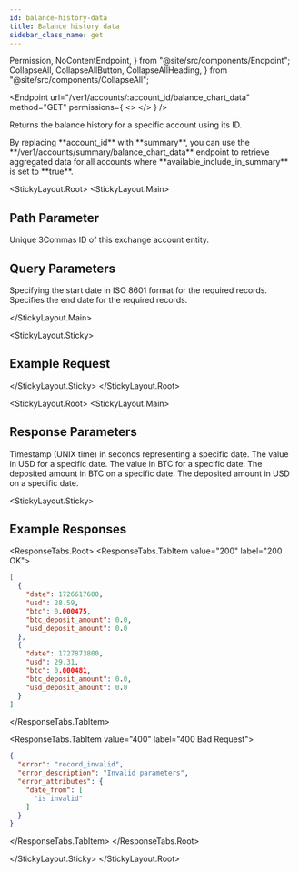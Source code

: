 ```yaml
---
id: balance-history-data
title: Balance history data
sidebar_class_name: get
---
```


  Permission,
  NoContentEndpoint,
} from "@site/src/components/Endpoint";
  CollapseAll,
  CollapseAllButton,
  CollapseAllHeading,
} from "@site/src/components/CollapseAll";

<Endpoint
  url="/ver1/accounts/:account_id/balance_chart_data"
  method="GET"
  permissions={
    <>
      <Permission title="Permission" description="ACCOUNTS_READ" />
      <Permission title="Security" description="SIGNED" />
    </>
  }
/>

Returns the balance history for a specific account using its ID.

<Informer variant="info">
  By replacing **account_id** with **summary**, you can use the
  **/ver1/accounts/summary/balance_chart_data** endpoint to retrieve aggregated
  data for all accounts where **available_include_in_summary** is set to
  **true**.
</Informer>

<Separator />

<StickyLayout.Root>
<StickyLayout.Main>

## Path Parameter

<ApiParam name="account_id" type="integer" id="account_id" required>
  Unique 3Commas ID of this exchange account entity.
</ApiParam>

## Query Parameters

<ApiParam name="date_from" type="string" id="date_from" required>
  Specifying the start date in ISO 8601 format for the required records.
</ApiParam>

<ApiParam name="date_to" type="integer" id="date_to">
  Specifies the end date for the required records.
</ApiParam>

</StickyLayout.Main>

<StickyLayout.Sticky>

## Example Request

<NoContentEndpoint
  method="GET"
  endpoint="/ver1/accounts/12345678/balance_chart_data?date_from=2024-09-18T18:58:55.469Z"
/>

</StickyLayout.Sticky>
</StickyLayout.Root>

<StickyLayout.Root>
<StickyLayout.Main>

## Response Parameters

<ApiParam name="date" type="string" id="date">
  Timestamp (UNIX time) in seconds representing a specific date.
</ApiParam>

<ApiParam name="usd" type="string" id="usd">
  The value in USD for a specific date.
</ApiParam>

<ApiParam name="btc" type="string" id="btc">
  The value in BTC for a specific date.
</ApiParam>

<ApiParam name="btc_deposit_amount" type="string" id="btc_deposit_amount">
  The deposited amount in BTC on a specific date.
</ApiParam>

<ApiParam name='usd_deposit_amount' type='string' id="usd_deposit_amount">
   The deposited amount in USD on a specific date.
</ApiParam>   
</StickyLayout.Main>

<StickyLayout.Sticky>
## Example Responses

<ResponseTabs.Root>
<ResponseTabs.TabItem value="200" label="200 OK">
```json
[
  {
    "date": 1726617600,
    "usd": 28.59,
    "btc": 0.000475,
    "btc_deposit_amount": 0.0,
    "usd_deposit_amount": 0.0
  },
  {
    "date": 1727873800,
    "usd": 29.31,
    "btc": 0.000481,
    "btc_deposit_amount": 0.0,
    "usd_deposit_amount": 0.0
  }
]
```
</ResponseTabs.TabItem>

<ResponseTabs.TabItem value="400" label="400 Bad Request">
```json
{
  "error": "record_invalid",
  "error_description": "Invalid parameters",
  "error_attributes": {
    "date_from": [
      "is invalid"
    ]
  }
}
```
</ResponseTabs.TabItem>
</ResponseTabs.Root>

</StickyLayout.Sticky>
</StickyLayout.Root>
